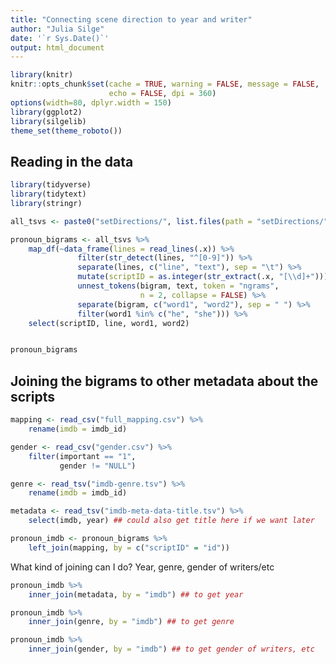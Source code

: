 ```yaml
---
title: "Connecting scene direction to year and writer"
author: "Julia Silge"
date: '`r Sys.Date()`'
output: html_document
---
```


```r
library(knitr)
knitr::opts_chunk$set(cache = TRUE, warning = FALSE, message = FALSE, 
                      echo = FALSE, dpi = 360)
options(width=80, dplyr.width = 150)
library(ggplot2)
library(silgelib)
theme_set(theme_roboto())
```

## Reading in the data

```r
library(tidyverse)
library(tidytext)
library(stringr)

all_tsvs <- paste0("setDirections/", list.files(path = "setDirections/", pattern = ".tsv$"))

pronoun_bigrams <- all_tsvs %>%
    map_df(~data_frame(lines = read_lines(.x)) %>%
               filter(str_detect(lines, "^[0-9]")) %>%
               separate(lines, c("line", "text"), sep = "\t") %>%
               mutate(scriptID = as.integer(str_extract(.x, "[\\d]+"))) %>%
               unnest_tokens(bigram, text, token = "ngrams", 
                             n = 2, collapse = FALSE) %>%
               separate(bigram, c("word1", "word2"), sep = " ") %>%
               filter(word1 %in% c("he", "she"))) %>%
    select(scriptID, line, word1, word2)


pronoun_bigrams
```

## Joining the bigrams to other metadata about the scripts


```r

mapping <- read_csv("full_mapping.csv") %>%
    rename(imdb = imdb_id)

gender <- read_csv("gender.csv") %>%
    filter(important == "1",
           gender != "NULL")

genre <- read_tsv("imdb-genre.tsv") %>%
    rename(imdb = imdb_id)

metadata <- read_tsv("imdb-meta-data-title.tsv") %>%
    select(imdb, year) ## could also get title here if we want later

pronoun_imdb <- pronoun_bigrams %>%
    left_join(mapping, by = c("scriptID" = "id")) 
```

What kind of joining can I do? Year, genre, gender of writers/etc

```r
pronoun_imdb %>%
    inner_join(metadata, by = "imdb") ## to get year

pronoun_imdb %>%
    inner_join(genre, by = "imdb") ## to get genre

pronoun_imdb %>%
    inner_join(gender, by = "imdb") ## to get gender of writers, etc

```

